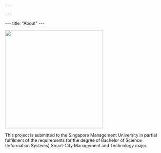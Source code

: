```yaml
---

---
```


\-\--
title: "About"
\-\--

![](images/Spatialilengt.png){width="321"}

This project is submitted to the Singapore Management University in partial fulfilment of the requirements for the degree of Bachelor of Science (Information Systems) Smart-City Management and Technology major.
